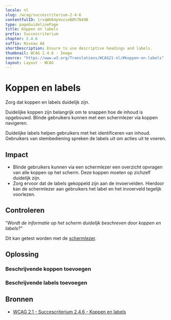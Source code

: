 ```yaml
---
locale: nl
slug: /wcag/succescriterium-2-4-6
contentfulID: 1rvqWU64pVozieB0h7N49B
type: pageGuidelinePage
title: Koppen en labels
prefix: Succescriterium
chapter: 2.4.6
suffix: Niveau AA
shortDescription: Ensure to use descriptive headings and labels.
thumbnail: WCAG 2.4.6 - Image
source: "https://www.w3.org/Translations/WCAG21-nl/#koppen-en-labels"
layout: Layout - WCAG
---
```


# Koppen en labels

Zorg dat koppen en labels duidelijk zijn. 

Duidelijke koppen zijn belangrijk om te snappen hoe de inhoud is opgebouwd. Blinde gebruikers kunnen met een schermlezer via koppen navigeren. 

Duidelijke labels helpen gebruikers met het identificeren van inhoud. Gebruikers van stembediening spreken de labels uit om acties uit te voeren.

## Impact

- Blinde gebruikers kunnen via een schermlezer een overzicht opvragen van alle koppen op het scherm. Deze koppen moeten op zichzelf duidelijk zijn.
- Zorg ervoor dat de labels gekoppeld zijn aan de invoervelden. Hierdoor kan de schermlezer aan gebruikers het label en het invoerveld tegelijk voorlezen.

## Controleren

“*Wordt de informatie op het scherm duidelijk beschreven door koppen en labels?"*

Dit kan getest worden met de [schermlezer](/nl/stats/screen-reader).

## Oplossing

### Beschrijvende koppen toevoegen

<CodeSample id="screen-headers" locale="nl"/>

### Beschrijvende labels toevoegen

<CodeSample id="screen-labels" locale="nl"/>

## Bronnen

- [WCAG 2.1 - Succescriterium 2.4.6 - Koppen en labels](https://www.w3.org/Translations/WCAG21-nl/#koppen-en-labels)